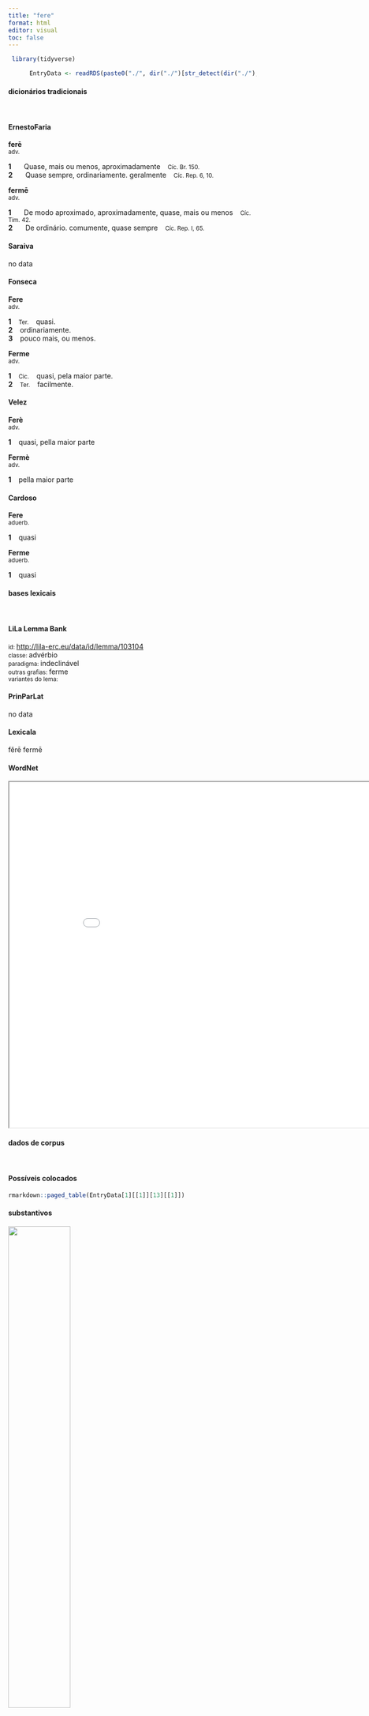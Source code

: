 ```yaml
---
title: "fere"
format: html
editor: visual
toc: false
---
```



```r
 library(tidyverse) 

      EntryData <- readRDS(paste0("./", dir("./")[str_detect(dir("./"), "_xx102-101-114-101xx_.rds")]))

```


#### dicionários tradicionais

&emsp;




::: panel-tabset

#### ErnestoFaria

<b>ferē</b> <br> <small>adv.</small> <br> <small></small>   <p> <b>1</b> &ensp; <small></small> &ensp; Quase, mais ou menos, aproximadamente &ensp; <small>Cíc. Br. 150.</small> <br> <b>2</b> &ensp; <small></small> &ensp; Quase sempre, ordinariamente. geralmente &ensp; <small>Cíc. Rep. 6, 10.</small> </p> 
 <b>fermē</b> <br> <small>adv.</small> <br> <small></small>   <p> <b>1</b> &ensp; <small></small> &ensp; De modo aproximado, aproximadamente, quase, mais ou menos &ensp; <small>Cíc. Tim. 42.</small> <br> <b>2</b> &ensp; <small></small> &ensp; De ordinário. comumente, quase sempre &ensp; <small>Cíc. Rep. I, 65.</small> </p>




#### Saraiva

no data




#### Fonseca

<b>Fere</b> <br> <small>adv.</small>   <p> <b>1</b> &ensp; <small>Ter.</small> &ensp; quasi. <br> <b>2</b> &ensp; ordinariamente. <br> <b>3</b> &ensp; pouco mais, ou menos. </p> 
 <b>Ferme</b> <br> <small>adv.</small>   <p> <b>1</b> &ensp; <small>Cic.</small> &ensp; quasi, pela maior parte. <br> <b>2</b> &ensp; <small>Ter.</small> &ensp; facilmente. </p>




#### Velez

<b>Ferè</b> <br> <small>adv.</small>   <p> <b>1</b> &ensp; quasi, pella maior parte </p> 
 <b>Fermè</b> <br> <small>adv.</small>   <p> <b>1</b> &ensp; pella maior parte </p>




#### Cardoso

<b>Fere</b> <br> <small>aduerb.</small>   <p> <b>1</b> &ensp; quasi </p> 
 <b>Ferme</b> <br> <small>aduerb.</small>   <p> <b>1</b> &ensp; quasi </p>


:::



#### bases lexicais

&emsp;






::: panel-tabset

#### LiLa Lemma Bank

<small> id: </small> <a href=' http://lila-erc.eu/data/id/lemma/103104 ' target="_blank"> http://lila-erc.eu/data/id/lemma/103104 </a> <br>
<small> classe: </small> advérbio    <br>
<small> paradigma: </small> indeclinável <br>
<small> outras grafias: </small> ferme <br>
<small> variantes do lema: </small>  <br>





#### PrinParLat

no data




#### Lexicala

fĕrē 
 fermē




#### WordNet

<iframe width='900' height='700' src='Media/Tree__xx102-101-114-101xx__sem_type_lexemes_pt.html'>

</iframe>


:::



#### dados de corpus

&emsp;




::: panel-tabset

#### Possíveis colocados

```r

rmarkdown::paged_table(EntryData[1][[1]][13][[1]])

```


#### substantivos

![](./Media/wordcloud__xx102-101-114-101xx__BY_collocate_scoreSUBST.webp){width=50% fig-alt='This chart plots collocate by scoreSUBST, for the headword fere here are all the values plotted: collocate: idem; scoreSUBST: 0. collocate: tempus; scoreSUBST: 2. collocate: omnis; scoreSUBST: 0'}




#### adjetivos

![](./Media/wordcloud__xx102-101-114-101xx__BY_collocate_scoreADJ.webp){width=50% fig-alt='This chart plots collocate by scoreADJ, for the headword fere here are all the values plotted: collocate: idem; scoreADJ: 0. collocate: tempus; scoreADJ: 0. collocate: omnis; scoreADJ: 0'}




#### verbos

![](./Media/wordcloud__xx102-101-114-101xx__BY_collocate_scoreVERBO.webp){width=50% fig-alt='This chart plots collocate by scoreVERBO, for the headword fere here are all the values plotted: collocate: idem; scoreVERBO: 0. collocate: tempus; scoreVERBO: 0. collocate: omnis; scoreVERBO: 0'}




#### advérbios

![](./Media/wordcloud__xx102-101-114-101xx__BY_collocate_scoreADV.webp){width=50% fig-alt='This chart plots collocate by scoreADV, for the headword fere here are all the values plotted: collocate: idem; scoreADV: 0. collocate: tempus; scoreADV: 0. collocate: omnis; scoreADV: 0'}




#### preposições e conjunções

![](./Media/wordcloud__xx102-101-114-101xx__BY_collocate_scoreFUNC.webp){width=50% fig-alt='This chart plots collocate by scoreFUNC, for the headword fere here are all the values plotted: collocate: idem; scoreFUNC: 0. collocate: tempus; scoreFUNC: 0. collocate: omnis; scoreFUNC: 0'}


:::



::: panel-tabset

#### ExemplosTraduzidos

<p> quae omnia <b>fere</b> Gallis erant incognita <br> <small> Caes.Gal.4.20.3 <br> e quase tudo isso era desconhecido dos gauleses. <small> [JDD] </small> </small> </p>
; <p> recitatae sunt tabellae in eandem <b>fere</b> sententiam confessus est <br> <small> Cic.Catil.3.10.16 <br> As tabuinhas foram lidas quase no mesmo sentido; confessou. <small> [JDD] </small> </small> </p>
; <p> quo in genere maxime delectarunt duae <b>fere</b> eodem tempore abs te Buthroto datae <br> <small> Cic.Att.4.16.1 <br> Nesse tipo, me deleitaram principalmente duas entregues por ti quase ao mesmo tempo em Butroto. <small> [JDD] </small> </small> </p>





#### Frequência por autor

![](./Media/barchart__xx102-101-114-101xx__lemma_BY_author_Frequencies.webp){width=50% fig-alt='This charts plots the frequency of lemma by author_Frequencies. The Caesar subcorpus registers the highest normalized frequency, with the value of 10.2 and an absolute frequency of 27. The Phaedrus subcorpus follows, with a normalized frequency of 1.52 and an absolute frequency of 1. the subcorpus with the least normalized frequency is Suetonius with the normalized value of 0 and an absolute freqeuncy of 0. here are all the values: subcorpus: Caesar ; normalized frequency: 27 ; absolute frequency: 10.1971447994562. subcorpus: Cicero ; normalized frequency: 37 ; absolute frequency: 2.30495128454312. subcorpus: Horatius ; normalized frequency: 1 ; absolute frequency: 0.888020602077968. subcorpus: Ovidius ; normalized frequency: 1 ; absolute frequency: 1.71585449553878. subcorpus: Phaedrus ; normalized frequency: 1 ; absolute frequency: 1.5181417944436. subcorpus: Sallustius ; normalized frequency: 3 ; absolute frequency: 2.78267322140803. subcorpus: Seneca ; normalized frequency: 2 ; absolute frequency: 0.373266643026446. subcorpus: Suetonius ; normalized frequency: 0 ; absolute frequency: 0. subcorpus: Tacitus ; normalized frequency: 0 ; absolute frequency: 0. subcorpus: Vergilius ; normalized frequency: 0 ; absolute frequency: 0. subcorpus: Hieronymus ; normalized frequency: 0 ; absolute frequency: 0'}




#### Frequência por gênero

![](./Media/barchart__xx102-101-114-101xx__lemma_BY_genre_Frequencies.webp){width=50% fig-alt='This charts plots the frequency of lemma by genre_Frequencies. The Prosa.histórica subcorpus registers the highest normalized frequency, with the value of 7.3 and an absolute frequency of 30. The Prosa.oratória subcorpus follows, with a normalized frequency of 1.63 and an absolute frequency of 17. the subcorpus with the least normalized frequency is Poesia.trágica with the normalized value of 0 and an absolute freqeuncy of 0. here are all the values: subcorpus: Prosa.histórica ; normalized frequency: 30 ; absolute frequency: 7.30300153363032. subcorpus: Prosa.filosófica ; normalized frequency: 12 ; absolute frequency: 1.9769031811667. subcorpus: Prosa.oratória ; normalized frequency: 17 ; absolute frequency: 1.63221414649602. subcorpus: Prosa.epistolográfica ; normalized frequency: 10 ; absolute frequency: 2.64977874347492. subcorpus: Poesia.lírica ; normalized frequency: 2 ; absolute frequency: 1.68251030537562. subcorpus: Poesia.didática ; normalized frequency: 1 ; absolute frequency: 0.848248367121893. subcorpus: Poesia.trágica ; normalized frequency: 0 ; absolute frequency: 0. subcorpus: Poesia.épica ; normalized frequency: 0 ; absolute frequency: 0. subcorpus: Prosa.ficcional ; normalized frequency: 0 ; absolute frequency: 0'}




#### Frequência por século

![](./Media/barchart__xx102-101-114-101xx__lemma_BY_period_Frequencies.webp){width=50% fig-alt='This charts plots the frequency of lemma by period_Frequencies. The I.a.C. subcorpus registers the highest normalized frequency, with the value of 3.21 and an absolute frequency of 69. The I.a.C. subcorpus follows, with a normalized frequency of 3.21 and an absolute frequency of 69. the subcorpus with the least normalized frequency is II.d.C. with the normalized value of 0 and an absolute freqeuncy of 0. here are all the values: subcorpus: I.a.C. ; normalized frequency: 69 ; absolute frequency: 3.21154293693274. subcorpus: I.d.C. ; normalized frequency: 3 ; absolute frequency: 0.458926112895824. subcorpus: II.d.C. ; normalized frequency: 0 ; absolute frequency: 0. subcorpus: IV.d.C. ; normalized frequency: 0 ; absolute frequency: 0'}


:::

